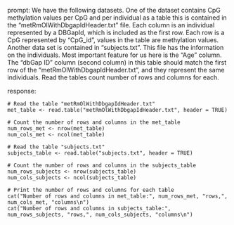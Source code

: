 prompt:
We have the following datasets. One of the dataset contains CpG methylation values per CpG and per individual as a table this is contained in the “metRmOlWithDbgapIdHeader.txt” file. Each column is an individual represented by a DBGapId, which is included as the first row. Each row is a CpG represented by "CpG_id", values in the table are methylation values. Another data set is contained in “subjects.txt”. This file has the information on the individuals. Most important feature for us here is the "Age" column. The "dbGap ID" column (second column) in this table should match the first row of the "metRmOlWithDbgapIdHeader.txt", and they represent the same individuals. 
Read the tables count number of rows and columns for each.

response:
```
# Read the table "metRmOlWithDbgapIdHeader.txt"
met_table <- read.table("metRmOlWithDbgapIdHeader.txt", header = TRUE)

# Count the number of rows and columns in the met_table
num_rows_met <- nrow(met_table)
num_cols_met <- ncol(met_table)

# Read the table "subjects.txt"
subjects_table <- read.table("subjects.txt", header = TRUE)

# Count the number of rows and columns in the subjects_table
num_rows_subjects <- nrow(subjects_table)
num_cols_subjects <- ncol(subjects_table)

# Print the number of rows and columns for each table
cat("Number of rows and columns in met_table:", num_rows_met, "rows,", num_cols_met, "columns\n")
cat("Number of rows and columns in subjects_table:", num_rows_subjects, "rows,", num_cols_subjects, "columns\n")
```


